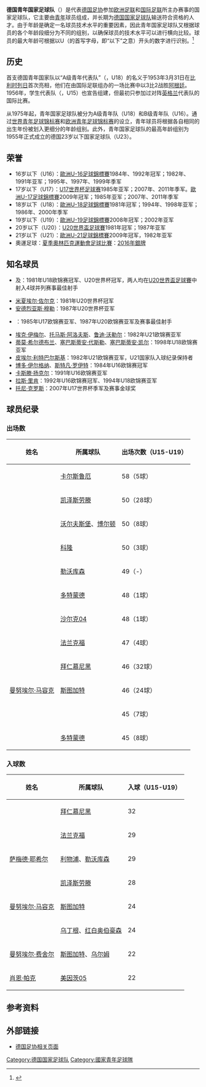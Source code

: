 '''德国青年国家足球队'''（{{lang-de|'''Deutsche Jugend-Fußballnationalmannschaft'''}}）是代表[[德国足协|德国足协]]参加[[欧洲足联|欧洲足联]]和[[国际足联|国际足联]]所主办赛事的国家足球队，它主要由[[青年|青年]]球员组成，并长期为[[德国国家足球队|德国国家足球队]]输送符合资格的人才。由于年龄是确定一名球员技术水平的重要因素，因此青年国家足球队又根据球员的各个年龄段细分为不同的组别，以确保球员的技术水平可以进行横向比较。球员的最大年龄可根据以U（{{lang-de|Unter}}的首写字母，即“以下”之意）开头的数字进行识别。<ref>{{de}}{{cite web|url=http://www.spiegel.de/wissenschaft/mensch/nachwuchskicker-warum-der-dfb-herbstkinder-diskriminiert-a-562482.html|title=Nachwuchskicker: Warum der DFB Herbstkinder diskriminiert|publisher=Spiegel Online|accessdate=2013-08-23|archive-date=2013-05-22|archive-url=https://web.archive.org/web/20130522071213/http://www.spiegel.de/wissenschaft/mensch/nachwuchskicker-warum-der-dfb-herbstkinder-diskriminiert-a-562482.html|dead-url=no}}</ref>

==历史==
首支德国青年国家队以“A级青年代表队”（{{lang|de|A-Junioren-Auswahl}}，U18）的名义于1953年3月31日在[[比利时|比利时]][[列日|列日]]首次亮相，他们在由国际足联组办的一场比赛中以3比2战胜[[阿根廷|阿根廷]]。1956年，学生代表队（{{lang|de|Schüler-Nationalmannschaft}}，U15）也宣告组建，但最初只参加过对阵[[英格兰|英格兰]]代表队的国际比赛。

从1975年起，青年国家足球队被分为A级青年队（U18）和B级青年队（U16）。通过[[世界青年足球锦标赛|世界青年足球锦标赛]]和[[欧洲青年足球锦标赛|欧洲青年足球锦标赛]]的设立，青年球员将根据各自相同的出生年份被划入更细分的年龄组别。此外，青年国家足球队的最高年龄组别为1955年正式成立的德国23岁以下国家足球队（U23）。

==荣誉==
*16岁以下（U16）：[[歐洲U-17足球錦標賽|歐洲U-16足球錦標賽]]1984年、1992年冠军；1982年、1991年亚军；1995年、1997年、1999年季军
*17岁以下（U17）：[[U17世界杯足球赛|U17世界杯足球赛]]1985年亚军；2007年、2011年季军。[[歐洲U-17足球錦標賽|歐洲U-17足球錦標賽]]2009年冠军；1985年亚军；2007年、2011年季军
*18岁以下（U18）：[[歐洲U-19足球錦標賽|歐洲U-18足球錦標賽]]1981年冠军；1994年、1998年亚军；1986年、2000年季军
*19岁以下（U19）：[[歐洲U-19足球錦標賽|歐洲U-19足球錦標賽]]2008年冠军；2002年亚军
*20岁以下（U20）：[[U20世界盃足球賽|U20世界盃足球賽]]1981年冠军；1987年亚军
*21岁以下（U21）：[[歐洲U-21足球錦標賽|歐洲U-21足球錦標賽]]2009年冠军，1982年亚军
*奧運足球：[[夏季奧林匹克運動會足球比賽|夏季奧林匹克運動會足球比賽]]：[[2016年夏季奧林匹克運動會男子足球比賽|2016年銀牌]]

==知名球员==
*{{link-de|拉尔夫·鲁瑟|Ralf Loose}}及{{link-de|罗兰·沃尔法特|Roland Wohlfarth}}：1981年U18欧锦赛冠军、U20世界杯冠军，两人均在[[U20世界盃足球賽|U20世界盃足球賽]]中射入4球并列赛事最佳射手
*[[米夏埃尔·佐尔克|米夏埃尔·佐尔克]]：1981年U20世界杯冠军
*[[安德烈亚斯·穆勒|安德烈亚斯·穆勒]]：1987年U20世界杯亚军
*{{link-de|马塞尔·维特切克|Marcel Witeczek}}：1985年U17欧锦赛亚军、1987年U20欧锦赛亚军及赛事最佳射手
*[[埃克·伊梅尔|埃克·伊梅尔]]、[[托马斯·阿洛夫斯|托马斯·阿洛夫斯]]、[[鲁迪·沃勒尔|鲁迪·沃勒尔]]：1982年U21欧锦赛亚军
*[[蒂莫·希尔德布兰|蒂莫·希尔德布兰]]、[[塞巴斯蒂安·代斯勒|塞巴斯蒂安·代斯勒]]、[[塞巴斯蒂安·凯尔|塞巴斯蒂安·凯尔]]：1998年U18欧锦赛亚军
*[[皮埃尔·利特巴尔斯基|皮埃尔·利特巴尔斯基]]：1982年U21欧锦赛亚军，U21国家队入球纪录保持者
*[[博多·伊尔格纳|博多·伊尔格纳]]、[[斯特凡·罗伊特|斯特凡·罗伊特]]：1984年U16欧锦赛冠军
*[[卡斯滕·扬克尔|卡斯滕·扬克尔]]：1991年U16欧锦赛亚军
*[[拉斯·里肯|拉斯·里肯]]：1992年U16欧锦赛冠军、1994年U18欧锦赛亚军
*[[托尼·克罗斯|托尼·克罗斯]]：2007年U17世界杯季军及赛事金球奖

==球员纪录==
===出场数===
{| class="wikitable"
! 姓名
! 所属球队
! 出场次数（U15-U19）
|-
| {{link-de|米夏埃尔·泽佩克|Michael Zepek}}
| [[卡尔斯鲁厄足球俱乐部|卡尔斯鲁厄]]
| 58（5球）
|-
| {{link-de|本杰明·奥尔|Benjamin Auer}}
| [[凯泽斯劳滕足球俱乐部|凯泽斯劳滕]]
| 50（28球）
|-
| {{link-de|凯文·沃尔策|Kevin Wolze}}
| [[沃尔夫斯堡足球俱乐部|沃尔夫斯堡]]、[[博尔顿足球俱乐部|博尔顿]]
| 50（8球）
|-
| {{link-de|莱因霍尔德·雅博|Reinhold Yabo}}
| [[科隆足球俱乐部|科隆]]
| 50（3球）
|-
| {{link-de|尼尔斯·泰谢拉|Nils Teixeira}}
| [[勒沃库森足球俱乐部|勒沃库森]]
| 49（-）
|-
| {{link-de|弗洛里安·托尔瓦特|Florian Thorwart}}
| [[多特蒙德足球俱乐部|多特蒙德]]
| 48（1球）
|-
| {{link-de|本杰明·温格尔特|Benjamin Wingerter}}
| [[沙尔克04|沙尔克04]]
| 48（1球）
|-
| {{link-de|达尼耶尔·奇蒙|Daniyel Cimen}}
| [[法兰克福足球俱乐部|法兰克福]]
| 47（4球）
|-
| {{link-de|埃尔达·基利萨斯兰|Erdal Kılıçaslan}}
| [[拜仁慕尼黑|拜仁慕尼黑]]
| 46（32球）
|-
| [[曼努埃尔·马容克|曼努埃尔·马容克]]
| [[斯图加特足球俱乐部|斯图加特]]
| 46（24球）
|-
| {{link-de|米夏埃尔·盖格|Michael Geiger}}
| {{link-de|博钦根联盟|Union Böckingen}}
| 45（7球）
|-
| {{link-de|马尔科·斯蒂佩曼|Marco Stiepermann}}
| [[多特蒙德足球俱乐部|多特蒙德]]
| 45（8球）
|}

===入球数===
{| class="wikitable"
! 姓名
! 所属球队
! 入球（U15-U19）
|-
| {{link-de|埃尔达·基利萨斯兰|Erdal Kılıçaslan}}
| [[拜仁慕尼黑|拜仁慕尼黑]]
| 32
|-
| {{link-de|帕特里克·法尔克|Patrick Falk (Fußballspieler)}}
| [[法兰克福足球俱乐部|法兰克福]]
| 29
|-
| [[萨梅德·耶希尔|萨梅德·耶希尔]]
| [[利物浦足球俱乐部|利物浦]]、[[勒沃库森足球俱乐部|勒沃库森]]
| 29
|-
| {{link-de|本杰明·奥尔|Benjamin Auer}}
| [[凯泽斯劳滕足球俱乐部|凯泽斯劳滕]]
| 28
|-
| [[曼努埃尔·马容克|曼努埃尔·马容克]]
| [[斯图加特足球俱乐部|斯图加特]]
| 24
|-
| {{link-de|马塞尔·维特切克|Marcel Witeczek}}
| [[烏丁根足球俱樂部|乌丁根]]、[[红白奥伯豪森足球俱乐部|红白奥伯豪森]]
| 24
|-
| [[曼努埃尔·费舍尔|曼努埃尔·费舍尔]]
| [[斯图加特足球俱乐部|斯图加特]]、[[乌尔姆足球俱乐部|乌尔姆]]
| 22
|-
|[[肖恩·帕克|肖恩·帕克]]
| [[美因茨05|美因茨05]]
| 22
|}

==参考资料==
{{reflist}}

==外部链接==
*{{de}}[http://www.dfb.de/index.php?id=511657 德国足协相关页面] {{Wayback|url=http://www.dfb.de/index.php?id=511657 |date=20130807034645 }}

{{德國足球}}

[[Category:德国国家足球队|Category:德国国家足球队]]
[[Category:國家青年足球隊|Category:國家青年足球隊]]